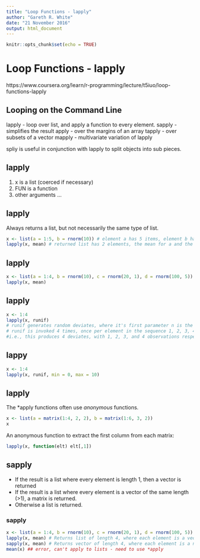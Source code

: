 ```yaml
---
title: "Loop Functions - lapply"
author: "Gareth R. White"
date: "21 November 2016"
output: html_document
---
```


```r
knitr::opts_chunk$set(echo = TRUE)
```

# Loop Functions - lapply
https://www.coursera.org/learn/r-programming/lecture/t5iuo/loop-functions-lapply

## Looping on the Command Line

lapply - loop over list, and apply a function to every element.
sapply - simplifies the result
apply - over the margins of an array
tapply - over subsets of a vector
mapply - multivariate variation of lapply

spliy is useful in conjunction with lapply to split objects into sub pieces.


## lapply

1. x is a list (coerced if necessary)
2. FUN is a function
3. other arguments ...

## lapply
Always returns a list, but not necessarily the same type of list.

```r
x <- list(a = 1:5, b = rnorm(10)) # element a has 5 items, element b has 10.
lapply(x, mean) # returned list has 2 elements, the mean for a and the mean for b
```

## lapply
```r
x <- list(a = 1:4, b = rnorm(10), c = rnorm(20, 1), d = rnorm(100, 5))
lapply(x, mean)
```

## lapply
```r
x <- 1:4
lapply(x, runif)
# runif generates random deviates, where it's first parameter n is the number of observations required.
# runif is invoked 4 times, once per element in the sequence 1, 2, 3, 4.
#i.e., this produces 4 deviates, with 1, 2, 3, and 4 observations respectively.
```

## lappy
```r
x <- 1:4
lapply(x, runif, min = 0, max = 10)
```

## lapply
The *apply functions often use _anonymous_ functions.

```r
x <- list(a = matrix(1:4, 2, 2), b = matrix(1:6, 3, 2))
x
```

An anonymous function to extract the first column from each matrix:

```r
lapply(x, function(elt) elt[,1])
```

## sapply

- If the result is a list where every element is length 1, then a vector is returned
- If the result is a list where every element is a vector of the same length (>1), a matrix is returned.
- Otherwise a list is returned.

### sapply

```r
x <- list(a = 1:4, b = rnorm(10), c = rnorm(20, 1), d = rnorm(100, 5))
lapply(x, mean) # Returns list of length 4, where each element is a vector of length 1, where each item is numeric
sapply(x, mean) # Returns vector of length 4, where each element is a numeric
mean(x) ## error, can't apply to lists - need to use *apply
```
